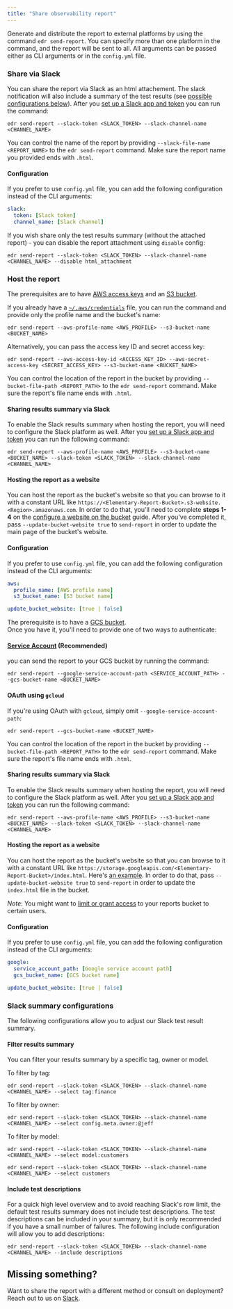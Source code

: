 ```yaml
---
title: "Share observability report"
---
```


Generate and distribute the report to external platforms by using the command `edr send-report`. 
You can specify more than one platform in the command, and the report will be sent to all.
All arguments can be passed either as CLI arguments or in the `config.yml` file.

### Share via Slack

You can share the report via Slack as an html attachement. The slack notification will also include a summary of the test results (see [possible configurations below](/quickstart/share-report-ui#slack-summary-configurations)).
After you [set up a Slack app and token](/integrations/slack#slack-integration-setup) you can run the command:

```shell
edr send-report --slack-token <SLACK_TOKEN> --slack-channel-name <CHANNEL_NAME>
```

You can control the name of the report by providing `--slack-file-name <REPORT_NAME>` to the `edr send-report`
command. Make sure the report name you provided ends with `.html`.


#### Configuration

If you prefer to use `config.yml` file, you can add the following configuration instead of the CLI arguments:

```yml
slack:
  token: [Slack token]
  channel_name: [Slack channel]
```

If you wish share only the test results summary (without the attached report) - you can disable the report attachment using `disable` config:

```shell
edr send-report --slack-token <SLACK_TOKEN> --slack-channel-name <CHANNEL_NAME> --disable html_attachment
```

### Host the report

<Accordion title="Amazon S3">

The prerequisites are to
have [AWS access keys](https://docs.aws.amazon.com/powershell/latest/userguide/pstools-appendix-sign-up.html) and
an [S3 bucket](https://docs.aws.amazon.com/AmazonS3/latest/userguide/create-bucket-overview.html).

If you already have
a [`~/.aws/credentials`](https://docs.aws.amazon.com/cli/latest/userguide/cli-configure-files.html#cli-configure-files-where)
file, you can run the command and provide only the profile name and the bucket's name:

```shell
edr send-report --aws-profile-name <AWS_PROFILE> --s3-bucket-name <BUCKET_NAME>
```

Alternatively, you can pass the access key ID and secret access key:

```shell
edr send-report --aws-access-key-id <ACCESS_KEY_ID> --aws-secret-access-key <SECRET_ACCESS_KEY> --s3-bucket-name <BUCKET_NAME>
```

You can control the location of the report in the bucket by providing `--bucket-file-path <REPORT_PATH>` to
the `edr send-report` command. Make sure the report's file name ends with `.html`.

#### Sharing results summary via Slack
To enable the Slack results summary when hosting the report, you will need to configure the Slack platform as well.
After you [set up a Slack app and token](/integrations/slack#slack-integration-setup) you can run the following command:

```shell
edr send-report --aws-profile-name <AWS_PROFILE> --s3-bucket-name <BUCKET_NAME> --slack-token <SLACK_TOKEN> --slack-channel-name <CHANNEL_NAME>
```

#### Hosting the report as a website

You can host the report as the bucket's website so that you can browse to it with a constant URL
like `https://<Elementary-Report-Bucket>.s3-website.<Region>.amazonaws.com`.
In order to do that, you'll need to complete **steps 1-4** on
the [configure a website on the bucket](https://docs.aws.amazon.com/AmazonS3/latest/userguide/HostingWebsiteOnS3Setup.html)
guide.
After you've completed it, pass `--update-bucket-website true` to `send-report` in order to update the main page of
the bucket's website.

#### Configuration

If you prefer to use `config.yml` file, you can add the following configuration instead of the CLI arguments:

```yml
aws:
  profile_name: [AWS profile name]
  s3_bucket_name: [S3 bucket name]

update_bucket_website: [true | false]
```

</Accordion>

<Accordion title="Google Cloud Storage (GCS)">

The prerequisite is to have a [GCS bucket](https://cloud.google.com/storage/docs/creating-buckets).  
Once you have it, you'll need to provide one of two ways to authenticate:

#### [Service Account](https://cloud.google.com/iam/docs/creating-managing-service-account-keys) (Recommended)

you can send the report to your GCS bucket by running the command:

```shell
edr send-report --google-service-account-path <SERVICE_ACCOUNT_PATH> --gcs-bucket-name <BUCKET_NAME>
```

#### OAuth using `gcloud`

If you're using OAuth with `gcloud`, simply omit `--google-service-account-path`:

```shell
edr send-report --gcs-bucket-name <BUCKET_NAME>
```

You can control the location of the report in the bucket by providing `--bucket-file-path <REPORT_PATH>` to
the `edr send-report` command. Make sure the report's file name ends with `.html`.

#### Sharing results summary via Slack
To enable the Slack results summary when hosting the report, you will need to configure the Slack platform as well.
After you [set up a Slack app and token](/integrations/slack#slack-integration-setup) you can run the following command:

```shell
edr send-report --aws-profile-name <AWS_PROFILE> --s3-bucket-name <BUCKET_NAME> --slack-token <SLACK_TOKEN> --slack-channel-name <CHANNEL_NAME>
```

#### Hosting the report as a website

You can host the report as the bucket's website so that you can browse to it with a constant URL
like `https://storage.googleapis.com/<Elementary-Report-Bucket>/index.html`.
Here's [an example](https://storage.googleapis.com/elementary_static/elementary_demo.html).
In order to do that, pass `--update-bucket-website true` to `send-report` in order to update the `index.html` file in
the bucket.

_Note_: You might want to [limit or grant access](https://cloud.google.com/storage/docs/access-control) to your reports
bucket to certain users.

#### Configuration

If you prefer to use `config.yml` file, you can add the following configuration instead of the CLI arguments:

```yml
google:
  service_account_path: [Google service account path]
  gcs_bucket_name: [GCS bucket name]

update_bucket_website: [true | false]
```

</Accordion>

### Slack summary configurations

The following configurations allow you to adjust our Slack test result summary. 

#### Filter results summary 

You can filter your results summary by a specific tag, owner or model.

To filter by tag:
```shell
edr send-report --slack-token <SLACK_TOKEN> --slack-channel-name <CHANNEL_NAME> --select tag:finance
```

To filter by owner:
```shell
edr send-report --slack-token <SLACK_TOKEN> --slack-channel-name <CHANNEL_NAME> --select config.meta.owner:@jeff
```

To filter by model:
```shell
edr send-report --slack-token <SLACK_TOKEN> --slack-channel-name <CHANNEL_NAME> --select model:customers

edr send-report --slack-token <SLACK_TOKEN> --slack-channel-name <CHANNEL_NAME> --select customers
```

#### Include test descriptions

For a quick high level overview and to avoid reaching Slack's row limit, the default test results summary does not include test descriptions.
The test descriptions can be included in your summary, but it is only recommended if you have a small number of failures. 
The following include configuration will allow you to add descriptions:

```shell
edr send-report --slack-token <SLACK_TOKEN> --slack-channel-name <CHANNEL_NAME> --include descriptions
```

## Missing something?

Want to share the report with a different method or consult on deployment? Reach out to us
on [Slack](https://join.slack.com/t/elementary-community/shared_invite/zt-uehfrq2f-zXeVTtXrjYRbdE_V6xq4Rg).
